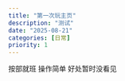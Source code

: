 ```yaml
---
title: "第一次玩主页"
description: "测试"
date: "2025-08-21"
categories: [日常]
priority: 1
---
```


按部就班 操作简单 好处暂时没看见